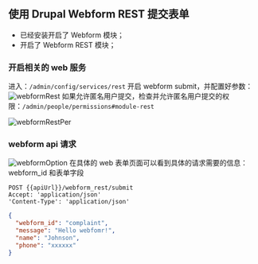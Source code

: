 
<Meta title="开发/REST/Webform" id="webform" />

## 使用 Drupal Webform REST 提交表单

- 已经安装开启了 Webform 模块；
- 开启了 Webform REST 模块；

### 开启相关的 web 服务

进入：`/admin/config/services/rest` 开启 webform submit，并配置好参数：
![webformRest](/assets/storybook/assets/drupal/webform-rest.png)
如果允许匿名用户提交，检查并允许匿名用户提交的权限：`/admin/people/permissions#module-rest`

![webformRestPer](/assets/storybook/assets/drupal/webform-per.png)

### webform api 请求

![webformOption](/assets/storybook/assets/drupal/webform-api-option.png)
在具体的 web 表单页面可以看到具体的请求需要的信息：
webform_id 和表单字段

```
POST {{apiUrl}}/webform_rest/submit
Accept: 'application/json'
'Content-Type': 'application/json'
```

```json
{
  "webform_id": "complaint",
  "message": "Hello webfomr!",
  "name": "Johnson",
  "phone": "xxxxxx"
}
```
